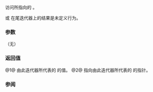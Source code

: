 {{cpp/experimental/fs/recursive_directory_iterator/title|operator*|operator-&gt;}}
{{cpp/experimental/fs/recursive_directory_iterator/navbar}}
{{dcl begin}}
{{dcl|since=fs_ts|num=1|1=
const directory_entry&amp; operator*() const;
}}
{{dcl|since=fs_ts|num=2|1=
const directory_entry* operator-&gt;() const;
}}
{{dcl end}}

访问所指向的 {{ltt|cpp/experimental/fs/directory_entry|directory_entry}}。

{{tt|operator*}} 或 {{tt|operator-&gt;}} 在尾迭代器上的结果是未定义行为。

===参数===
（无）

===返回值===
@1@ 由此迭代器所代表的 {{ltt|cpp/experimental/fs/directory_entry|directory_entry}} 的值。
@2@ 指向由此迭代器所代表的 {{ltt|cpp/experimental/fs/directory_entry|directory_entry}} 的指针。

{{cpp/impldef exception}}

===参阅===
{{dsc begin}}
{{dsc inc|cpp/experimental/fs/directory_iterator/dsc operator*}}
{{dsc end}}